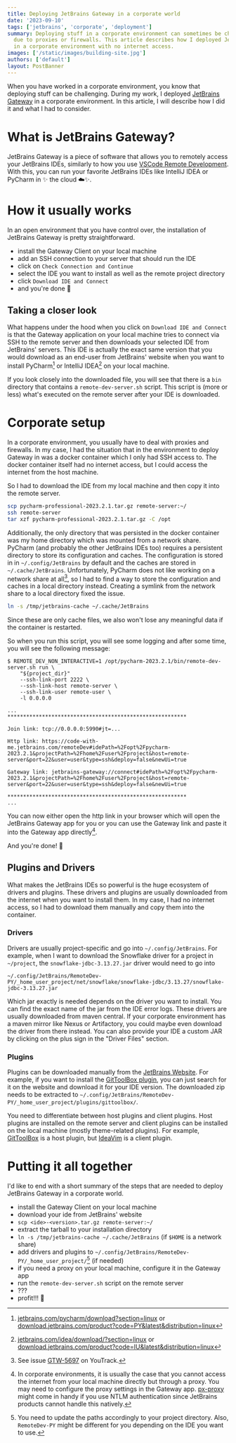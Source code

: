 ```yaml
---
title: Deploying JetBrains Gateway in a corporate world
date: '2023-09-10'
tags: ['jetbrains', 'corporate', 'deployment']
summary: Deploying stuff in a corporate environment can sometimes be challenging
  due to proxies or firewalls. This article describes how I deployed JetBrains Gateway
  in a corporate environment with no internet access.
images: ['/static/images/building-site.jpg']
authors: ['default']
layout: PostBanner
---
```


When you have worked in a corporate environment, you know that deploying stuff can
be challenging.
During my work, I deployed [JetBrains Gateway](https://jetbrains.com/remote-development/gateway)
in a corporate environment. In this article, I will describe how I did it and what
I had to consider.

# What is JetBrains Gateway?

JetBrains Gateway is a piece of software that allows you to remotely access your
JetBrains IDEs, similarly to how you use [VSCode Remote Development](https://code.visualstudio.com/docs/remote/ssh).
With this, you can run your favorite JetBrains IDEs like IntelliJ IDEA or PyCharm
in :sparkles: the cloud :cloud::sparkles:.

# How it usually works

In an open environment that you have control over, the installation of JetBrains
Gateway is pretty straightforward.

- install the Gateway Client on your local machine
- add an SSH connection to your server that should run the IDE
- click on `Check Connection and Continue`
- select the IDE you want to install as well as the remote project directory
- click `Download IDE and Connect`
- and you're done :tada:

<ThemedImage
  alt="Connection Screen"
  lightSrc="/static/images/jetbrains-gateway-corporate/gateway-1-light.png"
  darkSrc="/static/images/jetbrains-gateway-corporate/gateway-1-dark.png"
  width={912}
  height={762}
/>

<ThemedImage
  alt="Connection Screen"
  lightSrc="/static/images/jetbrains-gateway-corporate/gateway-2-light.png"
  darkSrc="/static/images/jetbrains-gateway-corporate/gateway-2-dark.png"
  width={1897}
  height={967}
/>

## Taking a closer look

What happens under the hood when you click on `Download IDE and Connect` is that
the Gateway application on your local machine tries to connect via SSH to the remote
server and then downloads your selected IDE from JetBrains' servers.
This IDE is actually the exact same version that you would download as an end-user
from JetBrains' website when you want to install PyCharm[^1] or IntelliJ IDEA[^2]
on your local machine.

If you look closely into the downloaded file, you will see that there is a `bin`
directory that contains a `remote-dev-server.sh` script.
This script is (more or less) what's executed on the remote server after your IDE
is downloaded.

# Corporate setup

In a corporate environment, you usually have to deal with proxies and firewalls.
In my case, I had the situation that in the environment to deploy Gateway in was
a docker container which I only had SSH access to.
The docker container itself had no internet access, but I could access the internet
from the host machine.

So I had to download the IDE from my local machine and then copy it into the
remote server.

```bash
scp pycharm-professional-2023.2.1.tar.gz remote-server:~/
ssh remote-server
tar xzf pycharm-professional-2023.2.1.tar.gz -C /opt
```

Additionally, the only directory that was persisted in the docker container was
my home directory which was mounted from a network share.
PyCharm (and probably the other JetBrains IDEs too) requires a persistent directory
to store its configuration and caches.
The configuration is stored in in `~/.config/JetBrains` by default and the caches
are stored in `~/.cache/JetBrains`.
Unfortunately, PyCharm does not like working on a network share at all[^3],
so I had to find a way to store the configuration and caches in a local directory
instead.
Creating a symlink from the network share to a local directory fixed the issue.

```bash
ln -s /tmp/jetbrains-cache ~/.cache/JetBrains
```

Since these are only cache files, we also won't lose any meaningful data if the
container is restarted.

So when you run this script, you will see some logging and after some time,
you will see the following message:

```blank
$ REMOTE_DEV_NON_INTERACTIVE=1 /opt/pycharm-2023.2.1/bin/remote-dev-server.sh run \
    "${project_dir}"
    --ssh-link-port 2222 \
    --ssh-link-host remote-server \
    --ssh-link-user remote-user \
    -l 0.0.0.0

...
*********************************************************

Join link: tcp://0.0.0.0:5990#jt=...

Http link: https://code-with-me.jetbrains.com/remoteDev#idePath=%2Fopt%2Fpycharm-2023.2.1&projectPath=%2Fhome%2Fuser%2Fproject&host=remote-server&port=22&user=user&type=ssh&deploy=false&newUi=true

Gateway link: jetbrains-gateway://connect#idePath=%2Fopt%2Fpycharm-2023.2.1&projectPath=%2Fhome%2Fuser%2Fproject&host=remote-server&port=22&user=user&type=ssh&deploy=false&newUi=true

*********************************************************
...
```

You can now either open the http link in your browser which will open the
JetBrains Gateway app for you or you can use the Gateway link and paste it into
the Gateway app directly[^4].

And you're done! :rocket:

## Plugins and Drivers

What makes the JetBrains IDEs so powerful is the huge ecosystem of drivers and plugins.
These drivers and plugins are usually downloaded from the internet when you want
to install them.
In my case, I had no internet access, so I had to download them manually and copy
them into the container.

### Drivers

Drivers are usually project-specific and go into `~/.config/JetBrains`.
For example, when I want to download the Snowflake driver for a project in `~/project`,
the `snowflake-jdbc-3.13.27.jar` driver would need to go into

```blank
~/.config/JetBrains/RemoteDev-PY/_home_user_project/net/snowflake/snowflake-jdbc/3.13.27/snowflake-jdbc-3.13.27.jar
```

Which jar exactly is needed depends on the driver you want to install.
You can find the exact name of the jar from the IDE error logs.
These drivers are usually downloaded from maven central.
If your corporate environment has a maven mirror like Nexus or Artifactory,
you could maybe even download the driver from there instead.
You can also provide your IDE a custom JAR by clicking on the plus sign in the
"Driver Files" section.

<ThemedImage
  alt="Connection Screen"
  lightSrc="/static/images/jetbrains-gateway-corporate/gateway-3-light.png"
  darkSrc="/static/images/jetbrains-gateway-corporate/gateway-3-dark.png"
  width={912}
  height={788}
/>

### Plugins

Plugins can be downloaded manually from the [JetBrains Website](https://plugins.jetbrains.com).
For example, if you want to install the [GitToolBox plugin](https://plugins.jetbrains.com/plugin/7499-gittoolbox),
you can just search for it on the website and download it for your IDE version.
The downloaded zip needs to be extracted to `~/.config/JetBrains/RemoteDev-PY/_home_user_project/plugins/gittoolbox/`.

You need to differentiate between host plugins and client plugins.
Host plugins are installed on the remote server and client plugins
can be installed on the local machine (mostly theme-related plugins).
For example, [GitToolBox](https://plugins.jetbrains.com/plugin/7499-gittoolbox)
is a host plugin, but [IdeaVim](https://plugins.jetbrains.com/plugin/164-ideavim)
is a client plugin.

# Putting it all together

I'd like to end with a short summary of the steps that are needed to deploy
JetBrains Gateway in a corporate world.

- install the Gateway Client on your local machine
- download your ide from JetBrains' website
- `scp <ide>-<version>.tar.gz remote-server:~/`
- extract the tarball to your installation directory
- `ln -s /tmp/jetbrains-cache ~/.cache/JetBrains` (if `$HOME` is a network share)
- add drivers and plugins to `~/.config/JetBrains/RemoteDev-PY/_home_user_project/`[^5]
  (if needed)
- if you need a proxy on your local machine, configure it in the Gateway app
- run the `remote-dev-server.sh` script on the remote server
- ???
- profit!!! :money_with_wings:

[^1]: [jetbrains.com/pycharm/download?section=linux](https://www.jetbrains.com/pycharm/download/?section=linux) or [download.jetbrains.com/product?code=PY&latest&distribution=linux](https://download.jetbrains.com/product?code=PY&latest&distribution=linux)
[^2]: [jetbrains.com/idea/download/?section=linux](https://www.jetbrains.com/idea/download/?section=linux) or [download.jetbrains.com/product?code=IU&latest&distribution=linux](https://download.jetbrains.com/product?code=IU&latest&distribution=linux)
[^3]: See issue [GTW-5697](https://youtrack.jetbrains.com/issue/GTW-5697) on YouTrack.
[^4]: In corporate environments, it is usually the case that you cannot access the internet from your local machine directly but through a proxy. You may need to configure the proxy settings in the Gateway app. [px-proxy](https://github.com/genotrance/px) might come in handy if you use NTLM authentication since JetBrains products cannot handle this natively.
[^5]: You need to update the paths accordingly to your project directory. Also, `RemoteDev-PY` might be different for you depending on the IDE you want to use.
